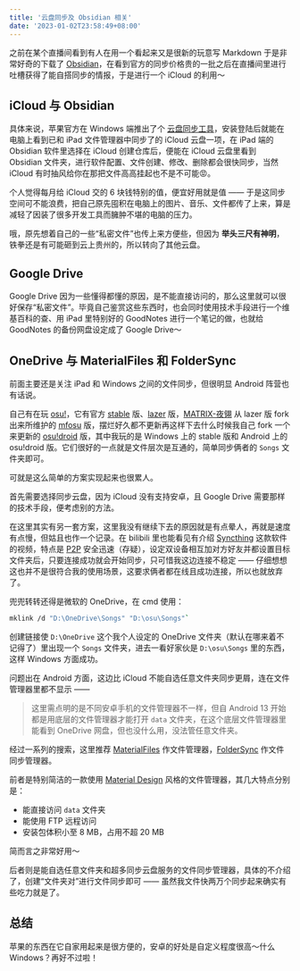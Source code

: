 ```yaml
---
title: '云盘同步及 Obsidian 相关'
date: '2023-01-02T23:58:49+08:00'
---
```


之前在某个直播间看到有人在用一个看起来又是很新的玩意写 Markdown 于是非常好奇的下载了 [Obsidian](https://obsidian.md)，在看到官方的同步价格贵的一批之后在直播间里进行吐槽获得了能自搭同步的情报，于是进行一个 iCloud 的利用～

## iCloud 与 Obsidian

具体来说，苹果官方在 Windows 端推出了个 [云盘同步工具](https://www.microsoft.com/store/productId/9PKTQ5699M62)，安装登陆后就能在电脑上看到已和 iPad 文件管理器中同步了的 iCloud 云盘一项，在 iPad 端的 Obsidian 软件里选择在 iCloud 创建仓库后，便能在 iCloud 云盘里看到 Obsidian 文件夹，进行软件配置、文件创建、修改、删除都会很快同步，当然 iCloud 有时抽风给你在那把文件高高挂起也不是不可能😡。

个人觉得每月给 iCloud 交的 6 块钱特别的值，便宜好用就是值 —— 于是这同步空间可不能浪费，把自己原先囤积在电脑上的图片、音乐、文件都传了上来，算是减轻了因装了很多开发工具而臃肿不堪的电脑的压力。

<Alert
  title='2025-01-05 21:51:25 补充'
  description='已转向 Google Drive，并放弃使用 Obsidian'
/>

哦，原先想着自己的一些“私密文件”也传上来方便些，但因为 **举头三尺有神明**，铁拳还是有可能砸到云上贵州的，所以转向了其他云盘。

## Google Drive

Google Drive 因为一些懂得都懂的原因，是不能直接访问的，那么这里就可以很好保存“私密文件”。毕竟自己鉴赏这些东西时，也会同时使用技术手段进行一个维基百科的查、用 iPad 里特别好的 GoodNotes 进行一个笔记的做，也就给 GoodNotes 的备份网盘设定成了 Google Drive～

## OneDrive 与 MaterialFiles 和 FolderSync

前面主要还是关注 iPad 和 Windows 之间的文件同步，但很明显 Android 阵营也有话说。

自己有在玩 [osu!](https://osu.ppy.sh)，它有官方 [stable](https://osu.ppy.sh/home/download) 版、[lazer](https://osu.ppy.sh/wiki/zh/Help_centre/Upgrading_to_lazer) 版，[MATRIX-夜翎](https://space.bilibili.com/305637715) 从 lazer 版 fork 出来所维护的 [mfosu](https://github.com/MATRIX-feather/osu) 版，摆烂好久都不更新再这样下去什么时候我自己 fork 一个来更新的 [osu!droid](https://github.com/osudroid/osu-droid) 版，其中我玩的是 Windows 上的 stable 版和 Android 上的 osu!droid 版。它们很好的一点就是文件层次是互通的，简单同步俩者的 `Songs` 文件夹即可。

<Alert
  title='2025-01-05 21:59:55 补充'
  description='现 Windows 已转向 lazer 版，且 lazer 版的铺面文件系统已经不一样了，不能简单同步'
/>

可就是这么简单的方案实现起来也很累人。

首先需要选择同步云盘，因为 iCloud 没有支持安卓，且 Google Drive 需要那样的技术手段，便考虑别的方法。

在这里其实有另一套方案，这里我没有继续下去的原因就是有点晕人，再就是速度有点慢，但姑且也作一个记录。在 bilibili 里也能看见有介绍 [Syncthing](https://syncthing.net) 这款软件的视频，特点是 [P2P](https://en.wikipedia.org/wiki/Peer-to-peer) 安全迅速（存疑），设定双设备相互加对方好友并都设置目标文件夹后，只要连接成功就会开始同步，只可惜我这边连接不稳定 —— 仔细想想这也并不是很符合我的使用场景，这要求俩者都在线且成功连接，所以也就放弃了。

兜兜转转还得是微软的 OneDrive，在 cmd 使用：

```bash
mklink /d "D:\OneDrive\Songs" "D:\osu\Songs"`
```

创建链接使 `D:\OneDrive` 这个我个人设定的 OneDrive 文件夹（默认在哪来着不记得了）里出现一个 `Songs` 文件夹，进去一看好家伙是 `D:\osu\Songs` 里的东西，这样 Windows 方面成功。

问题出在 Android 方面，这边比 iCloud 不能自选任意文件夹同步更屑，连在文件管理器里都不显示 ——

> 这里需点明的是不同安卓手机的文件管理器不一样，但自 Android 13 开始都是用底层的文件管理器才能打开 `data` 文件夹，在这个底层文件管理器里能看到 OneDrive 网盘，但也没什么用，没法管任意文件夹。

经过一系列的搜索，这里推荐 [MaterialFiles](https://github.com/zhanghai/MaterialFiles) 作文件管理器，[FolderSync](https://play.google.com/store/apps/details?id=dk.tacit.android.foldersync.lite) 作文件同步管理器。

前者是特别简洁的一款使用 [Material Design](https://m3.material.io) 风格的文件管理器，其几大特点分别是：

- 能直接访问 `data` 文件夹
- 能使用 FTP 远程访问
- 安装包体积小至 8 MB，占用不超 20 MB

简而言之非常好用～

后者则是能自选任意文件夹和超多同步云盘服务的文件同步管理器，具体的不介绍了，创建“文件夹对”进行文件同步即可 —— 虽然我文件快两万个同步起来确实有些吃力就是了。

## 总结

苹果的东西在它自家用起来是很方便的，安卓的好处是自定义程度很高～什么 Windows？再好不过啦！
